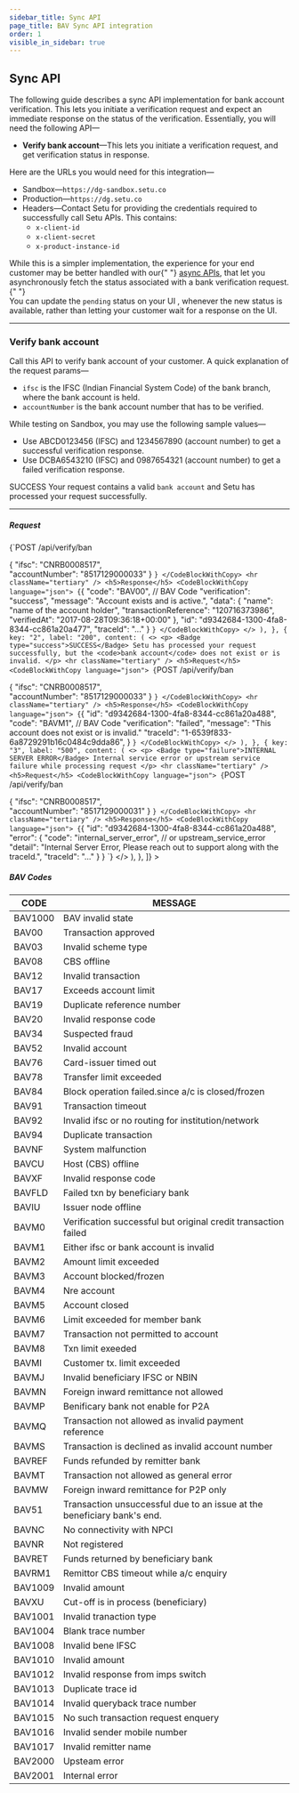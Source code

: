 ```yaml
---
sidebar_title: Sync API
page_title: BAV Sync API integration
order: 1
visible_in_sidebar: true
---
```


## Sync API

The following guide describes a sync API implementation for bank account verification. This lets you initiate a verification request and expect an immediate response on the status of the verification. Essentially, you will need the following API—

- **Verify bank account**—This lets you initiate a verification request, and get verification status in response.

Here are the URLs you would need for this integration—

- Sandbox—`https://dg-sandbox.setu.co`
- Production—`https://dg.setu.co`
- Headers—Contact Setu for providing the credentials required to successfully call Setu APIs. This contains:
  - `x-client-id`
  - `x-client-secret`
  - `x-product-instance-id`

<Callout type="warning">
  While this is a simpler implementation, the experience for your end customer
  may be better handled with our{" "}
  <a href="/data/bav/api-integration/async">async APIs</a>, that let you
  asynchronously fetch the status associated with a bank verification request.{" "}
  <br />
  You can update the <code>pending</code> status on your UI , whenever the new status is available,
  rather than letting your customer wait for a response on the UI.
</Callout>

<hr class="primary" />

### Verify bank account

Call this API to verify bank account of your customer. A quick explanation of the request params—

- `ifsc` is the IFSC (Indian Financial System Code) of the bank branch, where the bank account is held.
- `accountNumber` is the bank account number that has to be verified.

While testing on Sandbox, you may use the following sample values—

- Use ABCD0123456 (IFSC) and 1234567890 (account number) to get a successful verification response.
- Use DCBA6543210 (IFSC) and 0987654321 (account number) to get a failed verification response.

<Row>
  <Portion desktopSpan="whole">
    <Tabs
      tabs={[
        {
          key: "1",
          label: "200",
          content: (
            <>
              <p>
                <Badge type="success">SUCCESS</Badge> Your request contains a
                valid <code>bank account</code> and Setu has processed your
                request successfully.
              </p>
              <hr className="tertiary" />
              <h5>Request</h5>
              <CodeBlockWithCopy language="json">
                {`POST  /api/verify/ban 
 
{ 
  "ifsc": "CNRB0008517",  
  "accountNumber": "8517129000033" 
} `}
              </CodeBlockWithCopy>
              <hr className="tertiary" />
              <h5>Response</h5>
              <CodeBlockWithCopy language="json">
                {`{ 
  "code": "BAV00", // BAV Code
  "verification": "success", 
  "message": "Account exists and is active.", 
  "data": {
    "name": "name of the account holder", 
    "transactionReference": "120716373986",
    "verifiedAt": "2017-08-28T09:36:18+00:00"
  },
  "id": "d9342684-1300-4fa8-8344-cc861a20a477",
  "traceId": "..."
} `}
              </CodeBlockWithCopy>
            </>
          ),
        },
        {
          key: "2",
          label: "200",
          content: (
            <>
              <p>
                <Badge type="success">SUCCESS</Badge> Setu has processed your
                request successfully, but the <code>bank account</code> does not
                exist or is invalid.
              </p>
              <hr className="tertiary" />
              <h5>Request</h5>
              <CodeBlockWithCopy language="json">
                {`POST  /api/verify/ban 
 
{ 
  "ifsc": "CNRB0008517",  
  "accountNumber": "8517129000033" 
} `}
              </CodeBlockWithCopy>
              <hr className="tertiary" />
              <h5>Response</h5>
              <CodeBlockWithCopy language="json">
                {`{
  "id": "d9342684-1300-4fa8-8344-cc861a20a488",
  "code": "BAVM1",  // BAV Code
  "verification": "failed", 
  "message": "This account does not exist or is invalid." 
  "traceId": "1-6539f833-6a8729291b16c0484c9dda86",
} `}
              </CodeBlockWithCopy>
            </>
          ),
        },
         {
          key: "3",
          label: "500",
          content: (
            <>
              <p>
                <Badge type="failure">INTERNAL SERVER ERROR</Badge> Internal service error or upstream service failure while processing request
              </p>
              <hr className="tertiary" />
              <h5>Request</h5>
              <CodeBlockWithCopy language="json">
                {`POST  /api/verify/ban 
 
{ 
  "ifsc": "CNRB0008517",  
  "accountNumber": "8517129000031" 
} `}
              </CodeBlockWithCopy>
              <hr className="tertiary" />
              <h5>Response</h5>
              <CodeBlockWithCopy language="json">
                {`{
   "id": "d9342684-1300-4fa8-8344-cc861a20a488",
   "error": {
      "code": "internal_server_error", // or upstream_service_error
      "detail": "Internal Server Error, Please reach out to support along with the traceId.",
      "traceId": "..."
   }
} `}
              </CodeBlockWithCopy>
            </>
          ),
        },
      ]}
    ></Tabs>
  </Portion>
</Row>

##### BAV Codes

|CODE|MESSAGE                                                          
|----------|-----------------------------------------------------------------------
|BAV1000   |BAV invalid state                                                      
|BAV00     |Transaction approved                                                   
|BAV03     |Invalid scheme type                                                    
|BAV08     |CBS offline                                                            
|BAV12     |Invalid transaction                                                    
|BAV17     |Exceeds account limit                                                  
|BAV19     |Duplicate reference number                                             
|BAV20     |Invalid response code                                                  
|BAV34     |Suspected fraud                                                        
|BAV52     |Invalid account                                                        
|BAV76     |Card-issuer timed out                                                  
|BAV78     |Transfer limit exceeded                                                
|BAV84     |Block operation failed.since a/c is closed/frozen                      
|BAV91     |Transaction timeout                                                    
|BAV92     |Invalid ifsc or no routing for institution/network                     
|BAV94     |Duplicate transaction                                                  
|BAVNF     |System malfunction                                                     
|BAVCU     |Host (CBS) offline                                                     
|BAVXF     |Invalid response code                                                  
|BAVFLD    |Failed txn by beneficiary bank                                         
|BAVIU     |Issuer node offline                                                    
|BAVM0     |Verification successful but original credit transaction failed         
|BAVM1     |Either ifsc or bank account is invalid                                 
|BAVM2     |Amount limit exceeded                                                  
|BAVM3     |Account blocked/frozen                                                 
|BAVM4     |Nre account                                                            
|BAVM5     |Account closed                                                         
|BAVM6     |Limit exceeded for member bank                                         
|BAVM7     |Transaction not permitted to account                                   
|BAVM8     |Txn limit exeeded                                                      
|BAVMI     |Customer tx. limit exceeded                                            
|BAVMJ     |Invalid beneficiary IFSC or NBIN                                       
|BAVMN     |Foreign inward remittance not allowed                                  
|BAVMP     |Benificary bank not enable for P2A                                     
|BAVMQ     |Transaction not allowed as invalid payment reference                   
|BAVMS     |Transaction is declined as invalid account number                      
|BAVREF    |Funds refunded by remitter bank                                        
|BAVMT     |Transaction not allowed as general error                               
|BAVMW     |Foreign inward remittance for P2P only                                 
|BAV51     |Transaction unsuccessful due to an issue at the beneficiary bank's end.
|BAVNC     |No connectivity with NPCI                                              
|BAVNR     |Not registered                                                         
|BAVRET    |Funds returned by beneficiary bank                                     
|BAVRM1    |Remittor CBS timeout while a/c enquiry                                 
|BAV1009   |Invalid amount                                                         
|BAVXU     |Cut-off is in process (beneficiary)                                    
|BAV1001   |Invalid tranaction type                                                
|BAV1004   |Blank trace number                                                     
|BAV1008   |Invalid bene IFSC                                                      
|BAV1010   |Invalid amount                                                         
|BAV1012   |Invalid response from imps switch                                      
|BAV1013   |Duplicate trace id                                                     
|BAV1014   |Invalid queryback trace number                                         
|BAV1015   |No such transaction request enquery                                    
|BAV1016   |Invalid sender mobile number                                           
|BAV1017   |Invalid remitter name                                                  
|BAV2000   |Upsteam error                                                          
|BAV2001   |Internal error                                                         



<WasPageHelpful />
